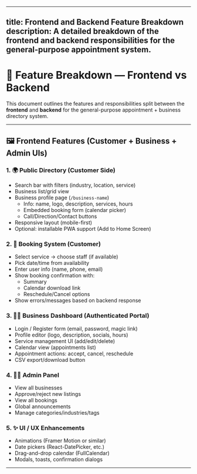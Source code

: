 
---
title: Frontend and Backend Feature Breakdown
description: A detailed breakdown of the frontend and backend responsibilities for the general-purpose appointment system.
---

# 🧩 Feature Breakdown — Frontend vs Backend

This document outlines the features and responsibilities split between the **frontend** and **backend** for the general-purpose appointment + business directory system.

---

## 🖼 Frontend Features (Customer + Business + Admin UIs)

### 1. 🌍 Public Directory (Customer Side)
- Search bar with filters (industry, location, service)
- Business list/grid view
- Business profile page (`/business-name`)
  - Info: name, logo, description, services, hours
  - Embedded booking form (calendar picker)
  - Call/Direction/Contact buttons
- Responsive layout (mobile-first)
- Optional: installable PWA support (Add to Home Screen)

### 2. 📅 Booking System (Customer)
- Select service → choose staff (if available)
- Pick date/time from availability
- Enter user info (name, phone, email)
- Show booking confirmation with:
  - Summary
  - Calendar download link
  - Reschedule/Cancel options
- Show errors/messages based on backend response

### 3. 🧑‍💼 Business Dashboard (Authenticated Portal)
- Login / Register form (email, password, magic link)
- Profile editor (logo, description, socials, hours)
- Service management UI (add/edit/delete)
- Calendar view (appointments list)
- Appointment actions: accept, cancel, reschedule
- CSV export/download button

### 4. 🧑‍⚖️ Admin Panel
- View all businesses
- Approve/reject new listings
- View all bookings
- Global announcements
- Manage categories/industries/tags

### 5. ✨ UI / UX Enhancements
- Animations (Framer Motion or similar)
- Date pickers (React-DatePicker, etc.)
- Drag-and-drop calendar (FullCalendar)
- Modals, toasts, confirmation dialogs

---